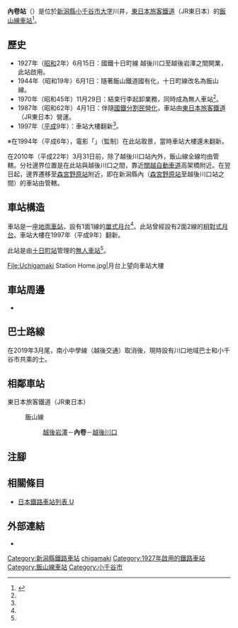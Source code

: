 {{NoteTA
|T=zh-hans:內卷站;zh-hk:內卷站;zh-tw:內卷車站;
|1=zh-hans:內卷站;zh-hk:內卷站;zh-tw:內卷車站;
}}
{{Infobox station
|公司色 = green
|站名 = 內卷站
|圖片 =  Ｕｔｉｇａｍａｋｉｅｋｉ20060617.jpg
|圖片說明 = 車站大樓（2006年6月）
|日文原名 = 内ケ巻
|平假名 = うちがまき
|羅馬拼音 = Uchigamaki
|副站名 = 
|電報略號 = ウキ
|所在地 = {{JPN}}[[新潟縣|新潟縣]][[小千谷市|小千谷市]][[大字|大字]]川井
|座標 = {{coord|37|15|0.47|N|138|51|6.13|E|type:railwaystation_region:JP-24|display=inline,title}}
|車站構造 = [[地面車站|地面車站]]
|月台配置 = 1面1線
|啟用年月日 = 1927年（[[昭和|昭和]]2年）6月15日
|廢站年月日 = 
|乘客人數 = 
|上下車人次 = 
|統計年度 = 
|轉車 = 
|全寬備註 = [[無人車站|無人車站]]
|adjacent = {{Adjacent stations|system=東日本旅客鐵道|line=飯山線|left=越後岩澤|right=越後川口|note-left=5.1km|note-mid=距離[[豐野站|豐野]]93.2km|note-right=3.5km}}
}}
'''內卷站'''（{{jpn|j=内ケ巻駅|hg=うちがまきえき|rm=Uchigamaki eki|f=y}}）是位於[[新潟縣|新潟縣]][[小千谷市|小千谷市]][[大字|大字]]川井，[[東日本旅客鐵道|東日本旅客鐵道]]（JR東日本）的[[飯山線|飯山線]][[鐵路車站|車站]]<ref name="zeneki21">{{Cite book|title =週刊 JR全駅・全車両基地 |publisher = {{Translink|ja|朝日新聞出版}} |series=週刊朝日百科 |volume  =21号 新潟駅・弥彦駅・津南駅ほか |date =2012-12-30 |page =27 |language=ja}}</ref>。

== 歷史 ==
* 1927年（[[昭和|昭和]]2年）6月15日：國鐵十日町線 越後川口至越後岩澤之間開業，此站啟用。
* 1944年（昭和19年）6月1日：隨著飯山鐵道國有化，十日町線改名為飯山線。
* 1970年（昭和45年）11月29日：結束行李起卸業務，同時成為無人車站<ref name="zeneki21"/>。
* 1987年（昭和62年）4月1日：伴隨[[國鐵分割民營化|國鐵分割民營化]]，車站由[[東日本旅客鐵道|東日本旅客鐵道]]（JR東日本）營運。
* 1997年（[[平成|平成]]9年）：車站大樓翻新<ref name="zeneki21"/>。

※在1994年（平成6年），電影「{{lang|ja|怖がる人々〜野里越（のりこし）駅の刑罰}}」（{{Translink|ja|和田誠}}監制）在此站取景，當時車站大樓還未翻新。

在2010年（平成22年）3月31日前，除了越後川口站內外，飯山線全線均由{{Translink|ja|東日本旅客鉄道長野支社|東日本旅客鐵道長野分社|長野分社}}管轄。分社邊界位置是在此站與越後川口之間，靠近[[關越自動車道|關越自動車道]]高架橋附近。在翌日起，邊界遷移至[[森宮野原站|森宮野原站]]附近，即在新潟縣內（[[森宮野原站|森宮野原站]]至越後川口站之間）的車站由{{Translink|ja|東日本旅客鉄道新潟支社|東日本旅客鐵道新潟分社|新潟分社}}管轄。

== 車站構造 ==
車站是一座[[地面車站|地面車站]]，設有1面1線的[[單式月台|單式月台]]<ref name="zeneki21"/>。此站曾經設有2面2線的[[相對式月台|相對式月台]]。車站大樓在1997年（平成9年）翻新。

此站是由[[十日町站|十日町站]]管理的[[無人車站|無人車站]]<ref name="zeneki21"/>。

<gallery>
File:Uchigamaki Station Home.jpg|月台上望向車站大樓
</gallery>

== 車站周邊 ==
* {{Translink|ja|新潟県道71号小千谷川口大和線|新潟縣道71號小千谷川口大和線}}

== 巴士路線 ==
在2019年3月尾，南小中學線（越後交通）取消後，現時設有川口地域巴士和小千谷市共乘的士。

== 相鄰車站 ==
; 東日本旅客鐵道（JR東日本）
: {{Color|#7bc24b|■}}飯山線
:: [[越後岩澤站|越後岩澤]]－'''內卷'''－[[越後川口站|越後川口]]

== 注腳 ==
{{Reflist}}

== 相關條目 ==
{{Commonscat|Uchigamaki Station}}
* [[日本鐵路車站列表_U|日本鐵路車站列表 U]]

== 外部連結 ==
*{{外部連結/JR東日本車站|244|內卷}}{{ja icon}}

{{飯山線}}

{{DEFAULTSORT:Uchigamaki}}
[[Category:新潟縣鐵路車站|Category:新潟縣鐵路車站]]
[[Category:日本鐵路車站_U|chigamaki]]
[[Category:1927年啟用的鐵路車站|Category:1927年啟用的鐵路車站]]
[[Category:飯山線車站|Category:飯山線車站]]
[[Category:小千谷市|Category:小千谷市]]
